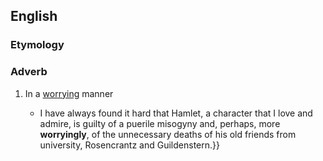 ==English==

===Etymology===
{{suffix|worrying|ly|lang=en}}

===Adverb===
{{en-adv}}

# In a [[worrying]] manner
#* {{quote-journal|lang=en|author=Simon Russell Beale|authorlink=Simon Russell Beale|title=Why Shakespeare always says something new: As the 450th anniversary of Shakespeare's birth approaches, the great Shakespearean actor Simon Russell Beale explains his secrets &#91;print version: The king and I&#93;|url=http://www.telegraph.co.uk/culture/theatre/william-shakespeare/10744778/Why-Shakespeare-always-says-something-new.html|work={{w|The Daily Telegraph}} (Review)|location=London|date=12 April 2014|page=R7|passage={{...}} I have always found it hard that Hamlet, a character that I love and admire, is guilty of a puerile misogyny and, perhaps, more '''worryingly''', of the unnecessary deaths of his old friends from university, Rosencrantz and Guildenstern.}}